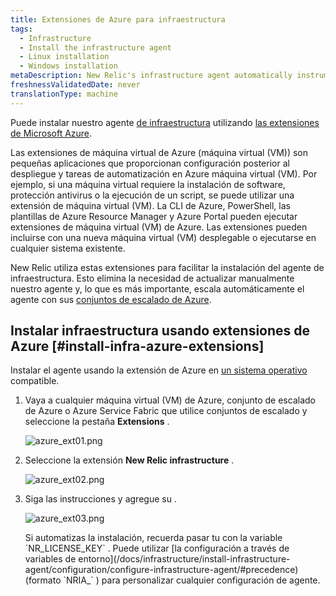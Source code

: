 ```yaml
---
title: Extensiones de Azure para infraestructura
tags:
  - Infrastructure
  - Install the infrastructure agent
  - Linux installation
  - Windows installation
metaDescription: New Relic's infrastructure agent automatically instruments Docker to collect container metrics and metadata.
freshnessValidatedDate: never
translationType: machine
---
```





Puede instalar nuestro agente [de infraestructura](/docs/welcome-new-relic-infrastructure) utilizando [las extensiones de Microsoft Azure](https://docs.microsoft.com/en-us/azure/virtual-machines/extensions/overview).

<CollapserGroup>
  <Collapser
    id="what-is-extension"
    title="¿Qué es una extensión de Azure?"
  >
    Las extensiones de máquina virtual de Azure (máquina virtual (VM)) son pequeñas aplicaciones que proporcionan configuración posterior al despliegue y tareas de automatización en Azure máquina virtual (VM). Por ejemplo, si una máquina virtual requiere la instalación de software, protección antivirus o la ejecución de un script, se puede utilizar una extensión de máquina virtual (VM). La CLI de Azure, PowerShell, las plantillas de Azure Resource Manager y Azure Portal pueden ejecutar extensiones de máquina virtual (VM) de Azure. Las extensiones pueden incluirse con una nueva máquina virtual (VM) desplegable o ejecutarse en cualquier sistema existente.
  </Collapser>
</CollapserGroup>

New Relic utiliza estas extensiones para facilitar la instalación del agente de infraestructura. Esto elimina la necesidad de actualizar manualmente nuestro agente y, lo que es más importante, escala automáticamente el agente con sus [conjuntos de escalado de Azure](https://docs.microsoft.com/en-us/azure/virtual-machine-scale-sets/overview).

## Instalar infraestructura usando extensiones de Azure [#install-infra-azure-extensions]

Instalar el agente usando la extensión de Azure en [un sistema operativo](/docs/infrastructure/install-infrastructure-agent/get-started/requirements-infrastructure-agent/) compatible.

1. Vaya a cualquier máquina virtual (VM) de Azure, conjunto de escalado de Azure o Azure Service Fabric que utilice conjuntos de escalado y seleccione la pestaña <DNT>**Extensions**</DNT> .

   <img
     title="azure_ext01.png"
     alt="azure_ext01.png"
     src={infrastructureAzureExtensionsTab}
   />

2. Seleccione la extensión <DNT>**New Relic infrastructure**</DNT> .

   <img
     title="azure_ext02.png"
     alt="azure_ext02.png"
     src={infrastructureAzureNrInfrastructureExtension}
   />

3. Siga las instrucciones y agregue su <InlinePopover type="licenseKey"/>.

   <img
     title="azure_ext03.png"
     alt="azure_ext03.png"
     src={infrastructureAzureNrLicenseKey}
   />

   <Callout variant="tip">
     Si automatizas la instalación, recuerda pasar tu <InlinePopover type="licenseKey"/>con la variable `NR_LICENSE_KEY` . Puede utilizar [la configuración a través de variables de entorno](/docs/infrastructure/install-infrastructure-agent/configuration/configure-infrastructure-agent/#precedence) (formato `NRIA_` ) para personalizar cualquier configuración de agente.
   </Callout>

<InstallFeedback/>